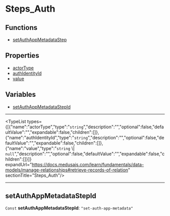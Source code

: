 
# Steps\_Auth

## Functions

- [setAuthAppMetadataStep](../functions/core_flows.setAuthAppMetadataStep/page.mdx)

## Properties

- [actorType](undefined)
- [authIdentityId](undefined)
- [value](undefined)

## Variables

- [setAuthAppMetadataStepId](../../modules/core_flows/page.mdx#setauthappmetadatastepid)

___

<TypeList types={[{"name":"actorType","type":"`string`","description":"","optional":false,"defaultValue":"","expandable":false,"children":[]},{"name":"authIdentityId","type":"`string`","description":"","optional":false,"defaultValue":"","expandable":false,"children":[]},{"name":"value","type":"`string` \\| `null`","description":"","optional":false,"defaultValue":"","expandable":false,"children":[]}]} expandUrl="https://docs.medusajs.com/learn/fundamentals/data-models/manage-relationships#retrieve-records-of-relation" sectionTitle="Steps_Auth"/>

___

## setAuthAppMetadataStepId

 `Const` **setAuthAppMetadataStepId**: `"set-auth-app-metadata"`
